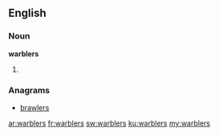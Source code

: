 ==English==

===Noun===
'''warblers'''

# {{plural of|warbler}}

===Anagrams===
* [[brawlers#English|brawlers]]

[[ar:warblers]]
[[fr:warblers]]
[[sw:warblers]]
[[ku:warblers]]
[[my:warblers]]
